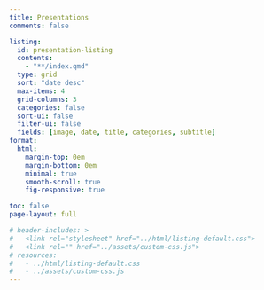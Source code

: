 ```yaml
---
title: Presentations
comments: false

listing:
  id: presentation-listing
  contents: 
    - "**/index.qmd"
  type: grid
  sort: "date desc"
  max-items: 4
  grid-columns: 3
  categories: false
  sort-ui: false
  filter-ui: false
  fields: [image, date, title, categories, subtitle]
format:
  html: 
    margin-top: 0em
    margin-bottom: 0em
    minimal: true
    smooth-scroll: true
    fig-responsive: true

toc: false
page-layout: full

# header-includes: >
#   <link rel="stylesheet" href="../html/listing-default.css">
#   <link rel="" href="../assets/custom-css.js"> 
# resources:
#   - ../html/listing-default.css
#   - ../assets/custom-css.js
---
```


